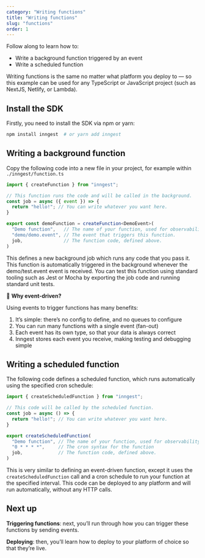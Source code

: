 ```yaml
---
category: "Writing functions"
title: "Writing functions"
slug: "functions"
order: 1
---
```



Follow along to learn how to:

- Write a background function triggered by an event
- Write a scheduled function

Writing functions is the same no matter what platform you deploy to — so this example can be used for any TypeScript or JavaScript project (such as NextJS, Netlify, or Lambda).

## Install the SDK

Firstly, you need to install the SDK via npm or yarn:

```bash
npm install inngest  # or yarn add inngest
```

## Writing a background function

Copy the following code into a new file in your project, for example within `./inngest/function.ts`

```typescript
import { createFunction } from "inngest";

// This function runs the code and will be called in the background.
const job = async ({ event }) => {
  return "hello!"; // You can write whatever you want here.
}

export const demoFunction = createFunction<DemoEvent>(
  "Demo function",   // The name of your function, used for observability.
  "demo/demo.event", // The event that triggers this function.
  job,               // The function code, defined above.
)
```

This defines a new background job which runs any code that you pass it.  This function is automatically triggered in the background whenever the demo/test.event event is received.  You can test this function using standard tooling such as Jest or Mocha by exporting the job code and running standard unit tests.

<aside className="mt-6">

💁 **Why event-driven?**

Using events to trigger functions has many benefits:

1. It’s simple:  there’s no config to define, and no queues to configure
2. You can run many functions with a single event (fan-out)
3. Each event has its own type, so that your data is always correct
4. Inngest stores each event you receive, making testing and debugging simple

</aside>

## Writing a scheduled function

The following code defines a scheduled function, which runs automatically using the specified cron schedule:

```typescript
import { createScheduledFunction } from "inngest";

// This code will be called by the scheduled function.
const job = async () => {
  return "hello!"; // You can write whatever you want here.
}

export createScheduledFunction(
  "Demo function", // The name of your function, used for observability.
  "0 * * * *",     // The cron syntax for the function
  job,             // The function code, defined above.
)
```

This is very similar to defining an event-driven function, except it uses the `createScheduledFunction` call and a cron schedule to run your function at the specified interval.  This code can be deployed to any platform and will run automatically, without any HTTP calls.

## Next up

**Triggering functions**: next, you’ll run through how you can trigger these functions by sending events. 

**Deploying**: then, you’ll learn how to deploy to your platform of choice so that they’re live.
